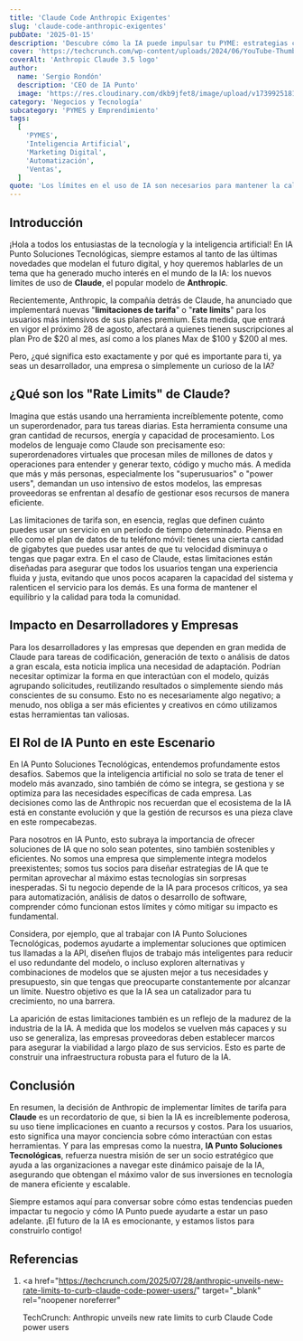 ```yaml
---
title: 'Claude Code Anthropic Exigentes'
slug: 'claude-code-anthropic-exigentes'
pubDate: '2025-01-15'
description: 'Descubre cómo la IA puede impulsar tu PYME: estrategias concretas de marketing, automatización y datos para aumentar ventas.'
cover: 'https://techcrunch.com/wp-content/uploads/2024/06/YouTube-Thumb-Text-2-3.png?w=1024'
coverAlt: 'Anthropic Claude 3.5 logo'
author:
  name: 'Sergio Rondón'
  description: 'CEO de IA Punto'
  image: 'https://res.cloudinary.com/dkb9jfet8/image/upload/v1739925181/sergio_gdcaeh.png'
category: 'Negocios y Tecnología'
subcategory: 'PYMES y Emprendimiento'
tags:
  [
    'PYMES',
    'Inteligencia Artificial',
    'Marketing Digital',
    'Automatización',
    'Ventas',
  ]
quote: 'Los límites en el uso de IA son necesarios para mantener la calidad del servicio. — Carlos Monnery'
---
```

<h2 id="introduccion">Introducción</h2>

¡Hola a todos los entusiastas de la tecnología y la inteligencia artificial! En IA Punto Soluciones Tecnológicas, siempre estamos al tanto de las últimas novedades que modelan el futuro digital, y hoy queremos hablarles de un tema que ha generado mucho interés en el mundo de la IA: los nuevos límites de uso de **Claude**, el popular modelo de **Anthropic**.

Recientemente, Anthropic, la compañía detrás de Claude, ha anunciado que implementará nuevas "**limitaciones de tarifa**" o "**rate limits**" para los usuarios más intensivos de sus planes premium. Esta medida, que entrará en vigor el próximo 28 de agosto, afectará a quienes tienen suscripciones al plan Pro de $20 al mes, así como a los planes Max de $100 y $200 al mes.

Pero, ¿qué significa esto exactamente y por qué es importante para ti, ya seas un desarrollador, una empresa o simplemente un curioso de la IA?

<h2 id="que-son-los-rate-limits-de-claude">
  ¿Qué son los "Rate Limits" de Claude?
</h2>

Imagina que estás usando una herramienta increíblemente potente, como un superordenador, para tus tareas diarias. Esta herramienta consume una gran cantidad de recursos, energía y capacidad de procesamiento. Los modelos de lenguaje como Claude son precisamente eso: superordenadores virtuales que procesan miles de millones de datos y operaciones para entender y generar texto, código y mucho más. A medida que más y más personas, especialmente los "superusuarios" o "power users", demandan un uso intensivo de estos modelos, las empresas proveedoras se enfrentan al desafío de gestionar esos recursos de manera eficiente.

Las limitaciones de tarifa son, en esencia, reglas que definen cuánto puedes usar un servicio en un período de tiempo determinado. Piensa en ello como el plan de datos de tu teléfono móvil: tienes una cierta cantidad de gigabytes que puedes usar antes de que tu velocidad disminuya o tengas que pagar extra. En el caso de Claude, estas limitaciones están diseñadas para asegurar que todos los usuarios tengan una experiencia fluida y justa, evitando que unos pocos acaparen la capacidad del sistema y ralenticen el servicio para los demás. Es una forma de mantener el equilibrio y la calidad para toda la comunidad.

<h2 id="impacto-en-desarrolladores-y-empresas">
  Impacto en Desarrolladores y Empresas
</h2>

Para los desarrolladores y las empresas que dependen en gran medida de Claude para tareas de codificación, generación de texto o análisis de datos a gran escala, esta noticia implica una necesidad de adaptación. Podrían necesitar optimizar la forma en que interactúan con el modelo, quizás agrupando solicitudes, reutilizando resultados o simplemente siendo más conscientes de su consumo. Esto no es necesariamente algo negativo; a menudo, nos obliga a ser más eficientes y creativos en cómo utilizamos estas herramientas tan valiosas.

<h2 id="el-rol-de-ia-punto-en-este-escenario">
  El Rol de IA Punto en este Escenario
</h2>

En IA Punto Soluciones Tecnológicas, entendemos profundamente estos desafíos. Sabemos que la inteligencia artificial no solo se trata de tener el modelo más avanzado, sino también de cómo se integra, se gestiona y se optimiza para las necesidades específicas de cada empresa. Las decisiones como las de Anthropic nos recuerdan que el ecosistema de la IA está en constante evolución y que la gestión de recursos es una pieza clave en este rompecabezas.

Para nosotros en IA Punto, esto subraya la importancia de ofrecer soluciones de IA que no solo sean potentes, sino también sostenibles y eficientes. No somos una empresa que simplemente integra modelos preexistentes; somos tus socios para diseñar estrategias de IA que te permitan aprovechar al máximo estas tecnologías sin sorpresas inesperadas. Si tu negocio depende de la IA para procesos críticos, ya sea para automatización, análisis de datos o desarrollo de software, comprender cómo funcionan estos límites y cómo mitigar su impacto es fundamental.

Considera, por ejemplo, que al trabajar con IA Punto Soluciones Tecnológicas, podemos ayudarte a implementar soluciones que optimicen tus llamadas a la API, diseñen flujos de trabajo más inteligentes para reducir el uso redundante del modelo, o incluso exploren alternativas y combinaciones de modelos que se ajusten mejor a tus necesidades y presupuesto, sin que tengas que preocuparte constantemente por alcanzar un límite. Nuestro objetivo es que la IA sea un catalizador para tu crecimiento, no una barrera.

La aparición de estas limitaciones también es un reflejo de la madurez de la industria de la IA. A medida que los modelos se vuelven más capaces y su uso se generaliza, las empresas proveedoras deben establecer marcos para asegurar la viabilidad a largo plazo de sus servicios. Esto es parte de construir una infraestructura robusta para el futuro de la IA.

<h2 id="conclusion">Conclusión</h2>

En resumen, la decisión de Anthropic de implementar límites de tarifa para **Claude** es un recordatorio de que, si bien la IA es increíblemente poderosa, su uso tiene implicaciones en cuanto a recursos y costos. Para los usuarios, esto significa una mayor conciencia sobre cómo interactúan con estas herramientas. Y para las empresas como la nuestra, **IA Punto Soluciones Tecnológicas**, refuerza nuestra misión de ser un socio estratégico que ayuda a las organizaciones a navegar este dinámico paisaje de la IA, asegurando que obtengan el máximo valor de sus inversiones en tecnología de manera eficiente y escalable.

Siempre estamos aquí para conversar sobre cómo estas tendencias pueden impactar tu negocio y cómo IA Punto puede ayudarte a estar un paso adelante. ¡El futuro de la IA es emocionante, y estamos listos para construirlo contigo!

<h2 id="referencias">Referencias</h2>

1. <a
     href="https://techcrunch.com/2025/07/28/anthropic-unveils-new-rate-limits-to-curb-claude-code-power-users/"
     target="_blank"
     rel="noopener noreferrer"
   >
     TechCrunch: Anthropic unveils new rate limits to curb Claude Code power
     users
   </a>
